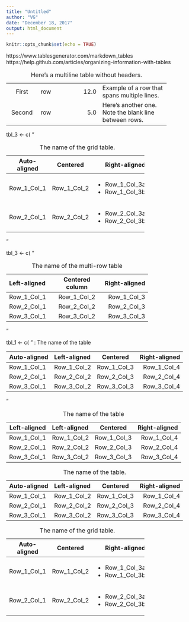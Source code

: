 ```yaml
---
title: "Untitled"
author: "VG"
date: "December 18, 2017"
output: html_document
---
```


```r
knitr::opts_chunk$set(echo = TRUE)
```

<!--
#' @rdname rmd_headings
#' @export
rmd_e_table_1 <- function() {
    row_ind <- rs_get_ind_first_selected_row()
    
    
    rs_insert_at_row_start(row_ind, "\n#### ")
}

tbl_1 <- c(
"
:

----------------------------------------------------
Left-aligned      Centered column      Right-aligned
---------------- -----------------  ----------------
Row 1 Col 1       Row 1 Col 2        Row 1 Col 3 

Row 2 Col 1       Row 2 Col 2        Row 2 Col 3 

Row 3 Col 1       Row 3 Col 2        Row 3 Col 3 
----------------------------------------------------

Table: The name of the table
"
)


tbl_2 <- c(
"
| Left-aligned  | Left-aligned  |   Centered    | Right-aligned |    
|---------------|:--------------|:-------------:|--------------:|
|  Row 1 Col 1  |  Row 1 Col 2  |  Row 1 Col 3  |  Row 1 Col 4  |
|  Row 2 Col 1  |  Row 2 Col 2  |  Row 2 Col 3  |  Row 2 Col 4  |
|  Row 3 Col 1  |  Row 3 Col 2  |  Row 3 Col 3  |  Row 3 Col 4  |

Table: The name of the table
"
)
writeLines(tbl_2)
-->


https://www.tablesgenerator.com/markdown_tables
https://help.github.com/articles/organizing-information-with-tables


----------- ------- --------------- -------------------------
   First    row                12.0 Example of a row that
                                    spans multiple lines.

  Second    row                 5.0 Here's another one. Note
                                    the blank line between
                                    rows.
----------- ------- --------------- -------------------------

: Here's a multiline table without headers.


tbl_3 <- c(
"

:  The name of the grid table.

+---------------+---------------+--------------------+
| Auto-aligned  |  Centered     | Right-aligned      |
+===============+:=============:+===================:+
| Row_1_Col_1   | Row_1_Col_2   | - Row_1_Col_3a     |
|               |               | - Row_1_Col_3b     |
+---------------+---------------+--------------------+
| Row_2_Col_1   | Row_2_Col_2   | - Row_2_Col_3a     |
|               |               | - Row_2_Col_3b     |
+---------------+---------------+--------------------+

"


tbl_3 <- c(
"

: The name of the multi-row table

-----------------------------------------------------
Left-aligned      Centered column      Right-aligned
---------------- -----------------  ----------------
   Row_1_Col_1     Row_1_Col_2        Row_1_Col_3 
   
   Row_2_Col_1     Row_2_Col_2        Row_2_Col_3 

   Row_3_Col_1     Row_3_Col_2        Row_3_Col_3 
-----------------------------------------------------

"





tbl_1 <- c(
"
: The name of the table

| Auto-aligned  | Left-aligned  |   Centered    | Right-aligned |    
| ------------- | :------------ | :-----------: | ------------: |
|  Row_1_Col_1  |  Row_1_Col_2  |  Row_1_Col_3  |  Row_1_Col_4  |
|  Row_2_Col_1  |  Row_2_Col_2  |  Row_2_Col_3  |  Row_2_Col_4  |
|  Row_3_Col_1  |  Row_3_Col_2  |  Row_3_Col_3  |  Row_3_Col_4  |

"




: The name of the table

| Left-aligned  | Left-aligned  |   Centered    | Right-aligned |    
|---            |:--------------|  :-----:      |      --------:|
|  Row_1_Col_1  |  Row_1_Col_2  |  Row_1_Col_3  |  Row_1_Col_4  |
|  Row_2_Col_1  |  Row_2_Col_2  |  Row_2_Col_3  |  Row_2_Col_4  |
|  Row_3_Col_1  |  Row_3_Col_2  |  Row_3_Col_3  |  Row_3_Col_4  |
 


<!-- [![ropensci_footer](http://ropensci.org/public_images/github_footer.png)](http://ropensci.org) -->






: The name of the table.

| Auto-aligned  | Left-aligned  |   Centered    | Right-aligned |
| ------------- | :------------ | :-----------: | ------------: |
|  Row_1_Col_1  |  Row_1_Col_2  |  Row_1_Col_3  |  Row_1_Col_4  |
|  Row_2_Col_1  |  Row_2_Col_2  |  Row_2_Col_3  |  Row_2_Col_4  |
|  Row_3_Col_1  |  Row_3_Col_2  |  Row_3_Col_3  |  Row_3_Col_4  |




:  The name of the grid table.

+---------------+---------------+--------------------+
| Auto-aligned  |  Centered     | Right-aligned      |
+===============+:=============:+===================:+
| Row_1_Col_1   | Row_1_Col_2   | - Row_1_Col_3a     |
|               |               | - Row_1_Col_3b     |
+---------------+---------------+--------------------+
| Row_2_Col_1   | Row_2_Col_2   | - Row_2_Col_3a     |
|               |               | - Row_2_Col_3b     |
+---------------+---------------+--------------------+


